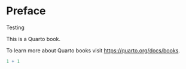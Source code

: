 
# Preface {.unnumbered}

Testing

This is a Quarto book.

To learn more about Quarto books visit <https://quarto.org/docs/books>.

```r
1 + 1
```
